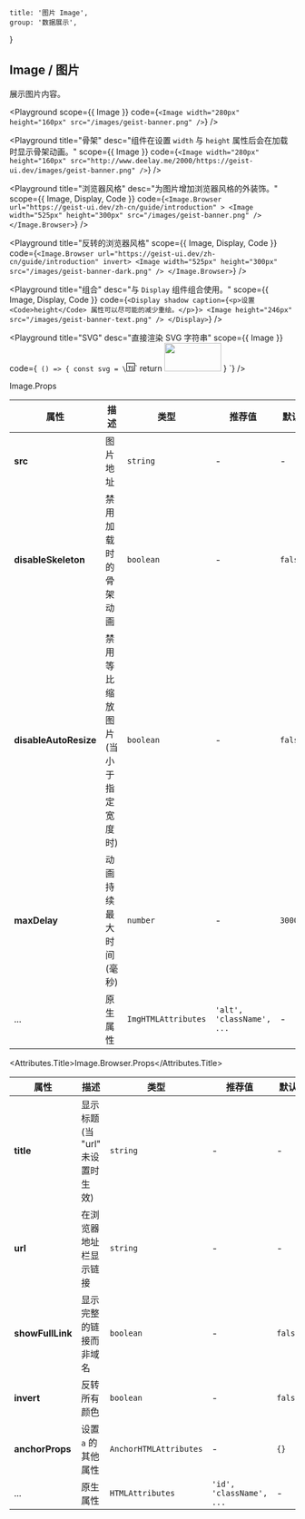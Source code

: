 
	title: '图片 Image',
	group: '数据展示',
}

## Image / 图片

展示图片内容。

<Playground
	scope={{ Image }}
	code={`
<Image width="280px" height="160px" src="/images/geist-banner.png" />
`}
/>

<Playground
	title="骨架"
	desc="组件在设置 `width` 与 `height` 属性后会在加载时显示骨架动画。"
	scope={{ Image }}
	code={`
<Image width="280px" height="160px"
  src="http://www.deelay.me/2000/https://geist-ui.dev/images/geist-banner.png" />
`}
/>

<Playground
	title="浏览器风格"
	desc="为图片增加浏览器风格的外装饰。"
	scope={{ Image, Display, Code }}
	code={`
<Image.Browser url="https://geist-ui.dev/zh-cn/guide/introduction" >
  <Image width="525px" height="300px" src="/images/geist-banner.png" />
</Image.Browser>
`}
/>

<Playground
	title="反转的浏览器风格"
	scope={{ Image, Display, Code }}
	code={`
<Image.Browser url="https://geist-ui.dev/zh-cn/guide/introduction" invert>
  <Image width="525px" height="300px" src="/images/geist-banner-dark.png" />
</Image.Browser>
`}
/>

<Playground
	title="组合"
	desc="与 `Display` 组件组合使用。"
	scope={{ Image, Display, Code }}
	code={`
<Display shadow caption={<p>设置 <Code>height</Code> 属性可以尽可能的减少重绘。</p>}>
  <Image height="246px" src="/images/geist-banner-text.png" />
</Display>
`}
/>

<Playground
	title="SVG"
	desc="直接渲染 SVG 字符串"
	scope={{ Image }}
	code={`
() => {
  const svg = \`<svg xmlns="http://www.w3.org/2000/svg" width="15px" height="15px" viewBox="0 0 15 15" fill="none">
      <path d="M12.5 8V7.83333C12.5 7.09695 11.903 6.5 11.1667 6.5H10C9.17157 6.5 8.5 7.17157 8.5 8C8.5 8.82843 9.17157 9.5 10 9.5H11C11.8284 9.5 12.5 10.1716 12.5 11C12.5 11.8284 11.8284 12.5 11 12.5H10C9.17157 12.5 8.5 11.8284 8.5 11M8 6.5H3M5.5 6.5V13M0.5 0.5H14.5V14.5H0.5V0.5Z" stroke="black"/></svg>\`
  return <Image width="100px" height="50px" src={svg} />
}
`}
/>

<Attributes edit="/pages/zh-cn/components/image.mdx">
<Attributes.Title>Image.Props</Attributes.Title>

| 属性                  | 描述                                | 类型                | 推荐值                    | 默认    |
| --------------------- | ----------------------------------- | ------------------- | ------------------------- | ------- |
| **src**               | 图片地址                            | `string`            | -                         | -       |
| **disableSkeleton**   | 禁用加载时的骨架动画                | `boolean`           | -                         | `false` |
| **disableAutoResize** | 禁用等比缩放图片 (当小于指定宽度时) | `boolean`           | -                         | `false` |
| **maxDelay**          | 动画持续最大时间 (毫秒)             | `number`            | -                         | `3000`  |
| ...                   | 原生属性                            | `ImgHTMLAttributes` | `'alt', 'className', ...` | -       |

<Attributes.Title>Image.Browser.Props</Attributes.Title>

| 属性             | 描述                             | 类型                   | 推荐值                   | 默认    |
| ---------------- | -------------------------------- | ---------------------- | ------------------------ | ------- |
| **title**        | 显示标题 (当 "url" 未设置时生效) | `string`               | -                        | -       |
| **url**          | 在浏览器地址栏显示链接           | `string`               | -                        | -       |
| **showFullLink** | 显示完整的链接而非域名           | `boolean`              | -                        | `false` |
| **invert**       | 反转所有颜色                     | `boolean`              | -                        | `false` |
| **anchorProps**  | 设置 `a` 的其他属性              | `AnchorHTMLAttributes` | -                        | `{}`    |
| ...              | 原生属性                         | `HTMLAttributes`       | `'id', 'className', ...` | -       |

</Attributes>

